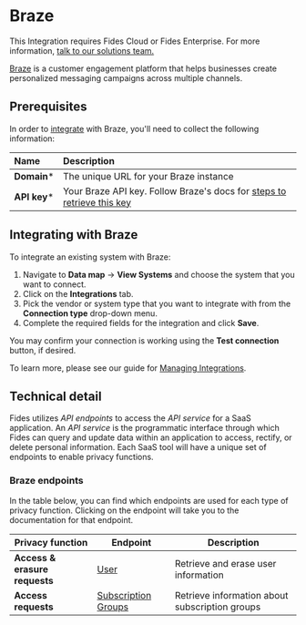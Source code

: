 

# Braze

<Callout emoji=""> This Integration requires Fides Cloud or Fides Enterprise. For more information, [talk to our solutions team.](https://ethyca.com/book-demo?utm_source=docs-site) </Callout>

[Braze](https://www.braze.com/) is a customer engagement platform that helps businesses create personalized messaging campaigns across multiple channels.

## Prerequisites

In order to [integrate](/user-guides/integrations) with Braze, you'll need to collect the following information:

| Name                       | Description                                                                                                                             |
| :------------------------- | :-------------------------------------------------------------------------------------------------------------------------------------- |
| **Domain***                | The unique URL for your Braze instance |
| **API key***                 | Your Braze API key. Follow Braze's docs for [steps to retrieve this key](https://www.braze.com/docs/api/basics/#creating-and-managing-rest-api-keys) |



## Integrating with Braze
To integrate an existing system with Braze:

1. Navigate to **Data map** → **View Systems** and choose the system that you want to connect.
2. Click on the **Integrations** tab.
3. Pick the vendor or system type that you want to integrate with from the **Connection type** drop-down menu.
4. Complete the required fields for the integration and click **Save**. 

You may confirm your connection is working using the **Test connection** button, if desired.

To learn more, please see our guide for [Managing Integrations](/user-guides/integrations/manage-integrations).

## Technical detail 

Fides utilizes _API endpoints_ to access the _API service_ for a SaaS application. An _API service_ is the programmatic interface through which Fides can query and update data within an application to access, rectify, or delete personal information. Each SaaS tool will have a unique set of endpoints to enable privacy functions. 

### Braze endpoints
In the table below, you can find which endpoints are used for each type of privacy function. Clicking on the endpoint will take you to the documentation for that endpoint.

| Privacy function | Endpoint | Description |
|----|----|----|
| **Access & erasure requests**            | [User](https://www.braze.com/docs/api/endpoints/user_data) | Retrieve and erase user information |
| **Access requests**            | [Subscription Groups](https://www.braze.com/docs/api/endpoints/subscription_groups) | Retrieve information about subscription groups |



